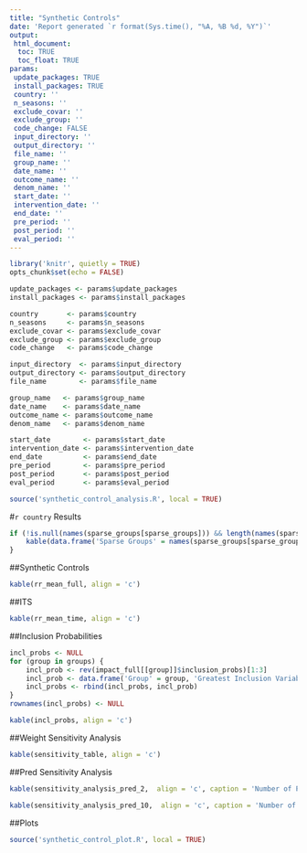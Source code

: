 ```yaml
---
title: "Synthetic Controls"
date: 'Report generated `r format(Sys.time(), "%A, %B %d, %Y")`'
output:
 html_document:
  toc: TRUE
  toc_float: TRUE
params:
 update_packages: TRUE
 install_packages: TRUE
 country: ''
 n_seasons: ''
 exclude_covar: ''
 exclude_group: ''
 code_change: FALSE
 input_directory: ''
 output_directory: ''
 file_name: ''
 group_name: ''
 date_name: ''
 outcome_name: ''
 denom_name: ''
 start_date: ''
 intervention_date: ''
 end_date: ''
 pre_period: ''
 post_period: ''
 eval_period: ''
---
```


```r
library('knitr', quietly = TRUE)
opts_chunk$set(echo = FALSE)
```

```r
update_packages <- params$update_packages
install_packages <- params$install_packages

country       <- params$country
n_seasons     <- params$n_seasons
exclude_covar <- params$exclude_covar
exclude_group <- params$exclude_group
code_change   <- params$code_change

input_directory  <- params$input_directory
output_directory <- params$output_directory
file_name        <- params$file_name

group_name   <- params$group_name
date_name    <- params$date_name
outcome_name <- params$outcome_name
denom_name   <- params$denom_name

start_date        <- params$start_date
intervention_date <- params$intervention_date
end_date          <- params$end_date
pre_period        <- params$pre_period
post_period       <- params$post_period
eval_period       <- params$eval_period
```

```r
source('synthetic_control_analysis.R', local = TRUE)
```

#`r country` Results

```r
if (!is.null(names(sparse_groups[sparse_groups])) && length(names(sparse_groups[sparse_groups])) != 0) {
	kable(data.frame('Sparse Groups' = names(sparse_groups[sparse_groups]), check.names = FALSE), align = 'c')
}
```

##Synthetic Controls
```r
kable(rr_mean_full, align = 'c')
```

##ITS
```r
kable(rr_mean_time, align = 'c')
```

##Inclusion Probabilities
```r
incl_probs <- NULL
for (group in groups) {
	incl_prob <- rev(impact_full[[group]]$inclusion_probs)[1:3]
	incl_prob <- data.frame('Group' = group, 'Greatest Inclusion Variable' = names(incl_prob)[1], 'Greatest Inclusion Probability' = incl_prob[1], 'Second Greatest Inclusion Variable' = names(incl_prob)[2], 'Second Greatest Inclusion Probability' = incl_prob[2], 'Third Greatest Inclusion Variable' = names(incl_prob)[3], 'Third Greatest Inclusion Probability' = incl_prob[3], check.names = FALSE)
	incl_probs <- rbind(incl_probs, incl_prob)
}
rownames(incl_probs) <- NULL
```

```r
kable(incl_probs, align = 'c')
```

##Weight Sensitivity Analysis
```r
kable(sensitivity_table, align = 'c')
```

##Pred Sensitivity Analysis
```r
kable(sensitivity_analysis_pred_2,  align = 'c', caption = 'Number of Predictors per Iteration = 2')
```

```r
kable(sensitivity_analysis_pred_10,  align = 'c', caption = 'Number of Predictors per Iteration = 10')
```

##Plots
```r
source('synthetic_control_plot.R', local = TRUE)
```